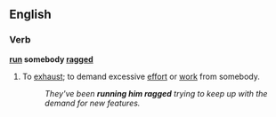 ==English==

===Verb===
'''[[run]] somebody [[ragged]]'''
# {{context|idiomatic}} To [[exhaust]]; to demand excessive [[effort]] or [[work]] from somebody.
#: ''They've been '''running him ragged''' trying to keep up with the demand for new features.''